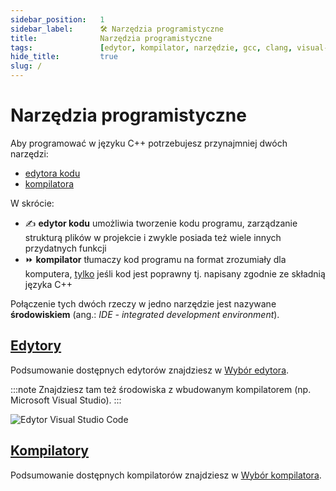 ```yaml
---
sidebar_position:	1
sidebar_label:		🛠 Narzędzia programistyczne
title:				Narzędzia programistyczne
tags:				[edytor, kompilator, narzędzie, gcc, clang, visual-studio, vs-code, qtcreator, repl-it]
hide_title:			true
slug: /
---
```



# Narzędzia programistyczne

Aby programować w języku C++ potrzebujesz przynajmniej dwóch narzędzi:

- [edytora kodu](editors)
- [kompilatora](compilers)

W skrócie:

- ✍ **edytor kodu** umożliwia tworzenie kodu programu, zarządzanie strukturą plików w projekcie
i zwykle posiada też wiele innych przydatnych funkcji
- ⏩ **kompilator** tłumaczy kod programu na format zrozumiały dla komputera, <u>tylko</u> jeśli kod jest poprawny
tj. napisany zgodnie ze składnią języka C++

Połączenie tych dwóch rzeczy w jedno narzędzie jest nazywane **środowiskiem** (ang.: *IDE - integrated development environment*).

## [Edytory](./editors)

Podsumowanie dostępnych edytorów znajdziesz w [Wybór edytora](./editors).

:::note
Znajdziesz tam też środowiska z wbudowanym kompilatorem (np. Microsoft Visual Studio).
:::

<Image center src="/img/tutorials/tools/vscode.png" alt="Edytor Visual Studio Code" />

## [Kompilatory](./compilers)

Podsumowanie dostępnych kompilatorów znajdziesz w [Wybór kompilatora](./compilers).